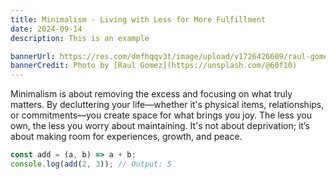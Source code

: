 ```yaml
---
title: Minimalism - Living with Less for More Fulfillment
date: 2024-09-14
description: This is an example

bannerUrl: https://res.com/dmfhqqv3t/image/upload/v1726426609/raul-gomez-Qiy1jeG9m-o-unsplash_1_fpwhqi.jpg
bannerCredit: Photo by [Raul Gomez](https://unsplash.com/@60f10)
---
```


Minimalism is about removing the excess and focusing on what truly matters. By decluttering your
life—whether it's physical items, relationships, or commitments—you create space for what brings
you joy. The less you own, the less you worry about maintaining. It's not about deprivation;
it’s about making room for experiences, growth, and peace.

```js
const add = (a, b) => a + b;
console.log(add(2, 3)); // Output: 5
```
